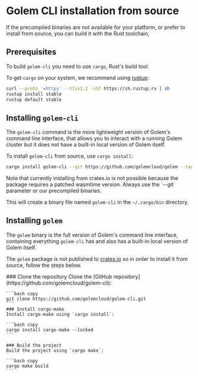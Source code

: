 
# Golem CLI installation from source

If the precompiled binaries are not available for your platform, or prefer to install from source, you can build it with the Rust toolchain,

## Prerequisites
To build `golem-cli` you need to use `cargo`, Rust's build tool.

To get `cargo` on your system, we recommend using [rustup](https://rustup.rs/):

```bash filename="Terminal" copy
curl --proto '=https' --tlsv1.2 -sSf https://sh.rustup.rs | sh
rustup install stable
rustup default stable
```

## Installing `golem-cli`

The `golem-cli` command is the more lightweight version of Golem's command line interface, that allows you to interact with a running Golem cluster but it does not have a built-in local version of Golem itself.

To install `golem-cli` from source, use `cargo install`:

```bash copy
cargo install golem-cli --git https://github.com/golemcloud/golem --tag v1.3.0-rc4
```

<Callout type="warning">
    Note that currently installing from crates.io is not possible because the package requires a patched wasmtime version. Always use the `--git` parameter or our precompiled binaries.
</Callout>

This will create a binary file named `golem-cli` in the `~/.cargo/bin` directory.

## Installing `golem`

The `golem` binary is the full version of Golem's command line interface, containing everything `golem-cli` has and also has a built-in local version of Golem itself.

The `golem` package is not published to [crates.io](https://crates.io/) so in order to install it from source, follow the steps below.

<Steps>
    ### Clone the repository
    Clone the [GitHub repository](https://github.com/golemcloud/golem-cli):

    ```bash copy
    git clone https://github.com/golemcloud/golem-cli.git
    ```
    ### Install cargo-make
    Install cargo-make using `cargo install`:

    ```bash copy
    cargo install cargo-make --locked
    ```

    ### Build the project
    Build the project using `cargo make`:

    ```bash copy
    cargo make build
    ```
</Steps>
